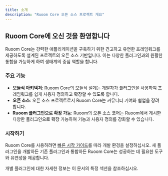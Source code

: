 ```yaml
---
title: 소개
description: "Ruoom Core 오픈 소스 프로젝트 개요"
---
```


## Ruoom Core에 오신 것을 환영합니다

Ruoom Core는 강력한 애플리케이션을 구축하기 위한 견고하고 유연한 프레임워크를 제공하도록 설계된 프로젝트의 오픈 소스 기반입니다. 이는 다양한 플러그인과의 원활한 통합을 가능하게 하여 생태계의 중심 역할을 합니다.

### 주요 기능

- **모듈식 아키텍처**: Ruoom Core의 모듈식 설계는 개발자가 플러그인을 사용하여 프레임워크를 쉽게 사용자 정의하고 확장할 수 있도록 합니다.
- **오픈 소스**: 오픈 소스 프로젝트로서 Ruoom Core는 커뮤니티 기여와 협업을 장려합니다.
- **Ruoom 플러그인으로 확장 가능**: Ruoom의 오픈 소스 코어는 Ruoom에서 게시한 다양한 플러그인으로 확장 가능하여 기능과 사용자 정의를 강화할 수 있습니다.

### 시작하기

Ruoom Core를 사용하려면 [빠른 시작 가이드](ko/quickstart)를 따라 개발 환경을 설정하십시오. 새 플러그인을 개발하든 기존 플러그인과 통합하든 Ruoom Core는 성공하는 데 필요한 도구와 유연성을 제공합니다.

개별 플러그인에 대한 자세한 정보는 이 문서의 특정 섹션을 참조하십시오.
